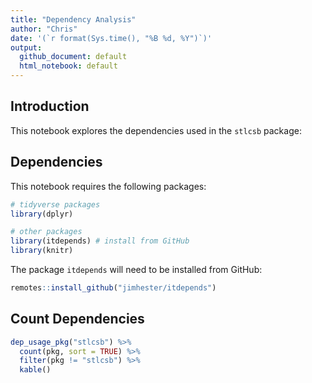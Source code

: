 ```yaml
---
title: "Dependency Analysis"
author: "Chris"
date: '(`r format(Sys.time(), "%B %d, %Y")`)'
output: 
  github_document: default
  html_notebook: default 
---
```


## Introduction
This notebook explores the dependencies used in the `stlcsb` package:

## Dependencies
This notebook requires the following packages:

```r
# tidyverse packages
library(dplyr)

# other packages
library(itdepends) # install from GitHub
library(knitr)
```

The package `itdepends` will need to be installed from GitHub:

```r
remotes::install_github("jimhester/itdepends")
```

## Count Dependencies

```r
dep_usage_pkg("stlcsb") %>%
  count(pkg, sort = TRUE) %>%
  filter(pkg != "stlcsb") %>%
  kable()
```







